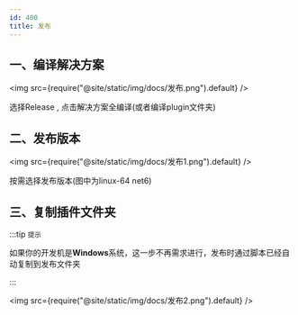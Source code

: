 ```yaml
---
id: 400
title: 发布
---
```



## 一、编译解决方案

<img src={require("@site/static/img/docs/发布.png").default} />

选择Release , 点击解决方案全编译(或者编译plugin文件夹)

## 二、发布版本

<img src={require("@site/static/img/docs/发布1.png").default} />

按需选择发布版本(图中为linux-64 net6)

## 三、复制插件文件夹

:::tip `提示`

如果你的开发机是**Windows**系统，这一步不再需求进行，发布时通过脚本已经自动复制到发布文件夹

:::

<img src={require("@site/static/img/docs/发布2.png").default} />

